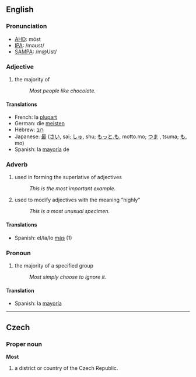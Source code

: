 ==English==
===Pronunciation===
*[[w:AHD|AHD]]: mōst
*[[w:IPA|IPA]]: /məʊst/
*[[w:SAMPA|SAMPA]]: /m@Ust/

===Adjective===
#the majority of
#: ''Most people like chocolate.''

====Translations====
*French: la [[plupart]]
*German: die [[meisten]]
*Hebrew: [[רוב]]
*Japanese: [[最]] ([[さい]], sai; [[しゅ]], shu; [[もっと.も]], motto.mo; [[つま]] , tsuma; [[も]], mo)
*Spanish: la [[mayoría]] de

===Adverb===
#used in forming the superlative of adjectives
#: ''This is the most important example.''
#used to modify adjectives with the meaning "highly"
#: ''This is a most unusual specimen.''

====Translations====
*Spanish: el/la/lo [[más]] (1)

===Pronoun===
#the majority of a specified group
#:''Most simply choose to ignore it.''

====Translation====
*Spanish: la [[mayoría]]

----

==Czech==
===Proper noun===
'''Most'''

# a district or country of the Czech Republic.